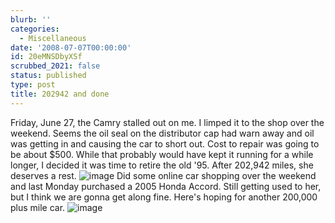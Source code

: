 ```yaml
---
blurb: ''
categories:
  - Miscellaneous
date: '2008-07-07T00:00:00'
id: 20eMNSDbyXSf
scrubbed_2021: false
status: published
type: post
title: 202942 and done
---
```


Friday, June 27, the Camry stalled out on me. I limped it to the
shop over the weekend. Seems the oil seal on the distributor cap
had warn away and oil was getting in and causing the car to short
out. Cost to repair was going to be about $500. While that probably
would have kept it running for a while longer, I decided it was
time to retire the old '95. After 202,942 miles, she deserves a
rest.
![image](http://www.alanwsmith.com/blog/wp-content/uploads/2008/07/aws-20080701-snapshots-0003.jpg "202,942 Miles")
Did some online car shopping over the weekend and last Monday
purchased a 2005 Honda Accord. Still getting used to her, but I
think we are gonna get along fine. Here's hoping for another
200,000 plus mile car.
![image](http://www.alanwsmith.com/blog/wp-content/uploads/2008/07/aws-20080630-snapshots-0006.jpg "Honda")
